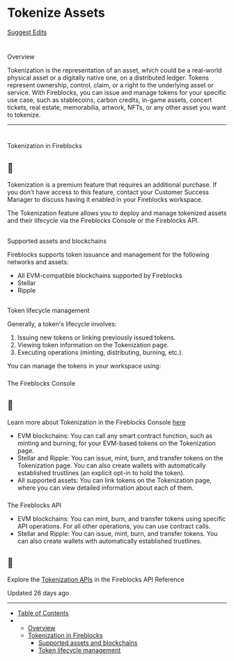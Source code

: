 # Tokenize Assets

[Suggest Edits](/edit/issue-new-tokens)

# 

Overview

[](#overview)

Tokenization is the representation of an asset, which could be a real-world physical asset or a digitally native one, on a distributed ledger. Tokens represent ownership, control, claim, or a right to the underlying asset or service. With Fireblocks, you can issue and manage tokens for your specific use case, such as stablecoins, carbon credits, in-game assets, concert tickets, real estate, memorabilia, artwork, NFTs, or any other asset you want to tokenize.

  

* * *

# 

Tokenization in Fireblocks

[](#tokenization-in-fireblocks)

  
<Info>

## 📘

Tokenization is a premium feature that requires an additional purchase. If you don’t have access to this feature, contact your Customer Success Manager to discuss having it enabled in your Fireblocks workspace.



</Info>

The Tokenization feature allows you to deploy and manage tokenized assets and their lifecycle via the Fireblocks Console or the Fireblocks API.

## 

Supported assets and blockchains

[](#supported-assets-and-blockchains)

Fireblocks supports token issuance and management for the following networks and assets:

*   All EVM-compatible blockchains supported by Fireblocks
*   Stellar
*   Ripple

## 

Token lifecycle management

[](#token-lifecycle-management)

Generally, a token's lifecycle involves:

1.  Issuing new tokens or linking previously issued tokens.
2.  Viewing token information on the Tokenization page.
3.  Executing operations (minting, distributing, burning, etc.).

  

You can manage the tokens in your workspace using:

### 

The Fireblocks Console

[](#the-fireblocks-console)

<Info>

## 📘

Learn more about Tokenization in the Fireblocks Console [here](https://support.fireblocks.io/hc/en-us/articles/8760035076892-Tokenization-Page)



</Info>

*   EVM blockchains: You can call any smart contract function, such as minting and burning, for your EVM-based tokens on the Tokenization page.
*   Stellar and Ripple: You can issue, mint, burn, and transfer tokens on the Tokenization page. You can also create wallets with automatically established trustlines (an explicit opt-in to hold the token).
*   All supported assets: You can link tokens on the Tokenization page, where you can view detailed information about each of them.

### 

The Fireblocks API

[](#the-fireblocks-api)

*   EVM blockchains: You can mint, burn, and transfer tokens using specific API operations. For all other operations, you can use contract calls.
*   Stellar and Ripple: You can issue, mint, burn, and transfer tokens. You can also create wallets with automatically established trustlines.

<Info>

## 📘

Explore the [Tokenization APIs](/reference/issuenewtoken) in the Fireblocks API Reference



</Info>

Updated 26 days ago

* * *

*   [Table of Contents](#)
*   *   [Overview](#overview)
    *   [Tokenization in Fireblocks](#tokenization-in-fireblocks)
        *   [Supported assets and blockchains](#supported-assets-and-blockchains)
        *   [Token lifecycle management](#token-lifecycle-management)